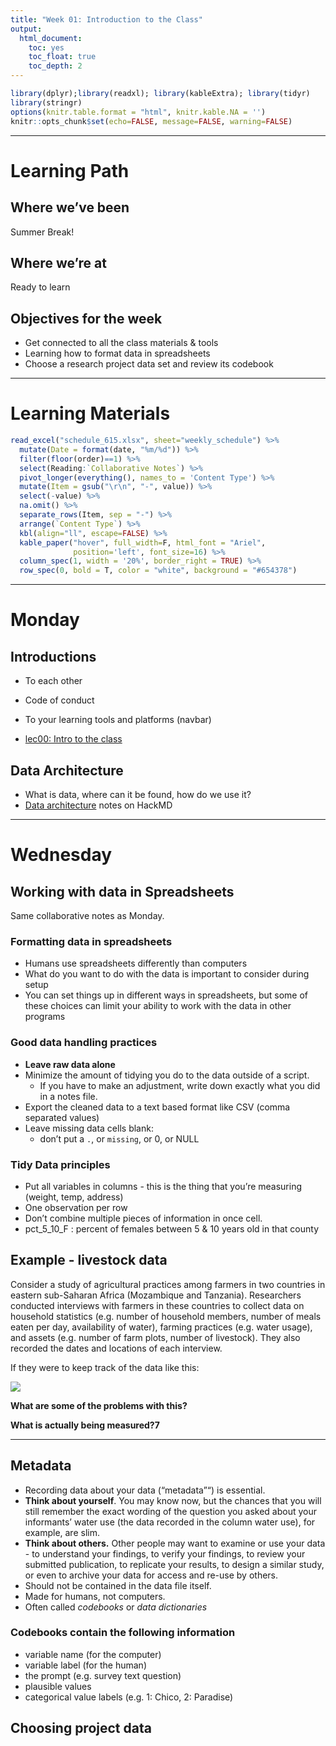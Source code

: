 ```yaml
---
title: "Week 01: Introduction to the Class"
output:   
  html_document: 
    toc: yes
    toc_float: true
    toc_depth: 2
---
```


```r
library(dplyr);library(readxl); library(kableExtra); library(tidyr)
library(stringr)
options(knitr.table.format = "html", knitr.kable.NA = '') 
knitr::opts_chunk$set(echo=FALSE, message=FALSE, warning=FALSE) 
```


----

# Learning Path

## Where we've been
Summer Break! 

## Where we're at
Ready to learn


## Objectives for the week

* Get connected to all the class materials & tools
* Learning how to format data in spreadsheets
* Choose a research project data set and review its codebook

---

# Learning Materials

```r
read_excel("schedule_615.xlsx", sheet="weekly_schedule") %>% 
  mutate(Date = format(date, "%m/%d")) %>% 
  filter(floor(order)==1) %>%
  select(Reading:`Collaborative Notes`) %>% 
  pivot_longer(everything(), names_to = 'Content Type') %>%
  mutate(Item = gsub("\r\n", "-", value)) %>% 
  select(-value) %>%
  na.omit() %>%
  separate_rows(Item, sep = "-") %>% 
  arrange(`Content Type`) %>% 
  kbl(align="ll", escape=FALSE) %>%
  kable_paper("hover", full_width=F, html_font = "Ariel",
              position='left', font_size=16) %>% 
  column_spec(1, width = '20%', border_right = TRUE) %>% 
  row_spec(0, bold = T, color = "white", background = "#654378")
```


----

# Monday

## Introductions

* To each other
* Code of conduct
* To your learning tools and platforms (navbar)

* [lec00: Intro to the class](lecture/lec00_intro_class.html)

## Data Architecture

* What is data, where can it be found, how do we use it? 
* [Data architecture](https://hackmd.io/@norcalbiostat/01_data_arch) notes on HackMD

----

# Wednesday 

## Working with data in Spreadsheets
Same collaborative notes as Monday. 


### Formatting data in spreadsheets 

* Humans use spreadsheets differently than computers
* What do you want to do with the data is important to consider during setup
* You can set things up in different ways in spreadsheets, but some of these choices can limit your ability to work with the data in other programs 


### Good data handling practices

* **Leave raw data alone**
* Minimize the amount of tidying you do to the data outside of a script. 
    - If you have to make an adjustment, write down exactly what you did in a notes file. 
* Export the cleaned data to a text based format like CSV (comma separated values)
* Leave missing data cells blank:
    *  don't put a `.`, or `missing`, or 0, or NULL


### Tidy Data principles

* Put all variables in columns - this is the thing that you're measuring (weight, temp, address)
* One observation per row
* Don't combine multiple pieces of information in once cell. 
* pct_5_10_F : percent of females between 5 & 10 years old in that county




## Example - livestock data

Consider a study of agricultural practices among farmers in two countries in eastern sub-Saharan Africa (Mozambique and Tanzania). Researchers conducted interviews with farmers in these countries to collect data on household statistics (e.g. number of household members, number of meals eaten per day, availability of water), farming practices (e.g. water usage), and assets (e.g. number of farm plots, number of livestock). They also recorded the dates and locations of each interview.

If they were to keep track of the data like this:

![](https://datacarpentry.org/spreadsheets-socialsci/fig/multiple-info.png)


**What are some of the problems with this?**


**What is actually being measured?7**


<!---
**What would this data look like in a _tidy_ data format?**

![](https://datacarpentry.org/spreadsheets-socialsci/fig/single-info.png)

--->

----

## Metadata 

* Recording data about your data ("metadata"") is essential. 
* **Think about yourself**. You may know now, but the chances that you will still remember the exact wording of the question you asked about your informants’ water use (the data recorded in the column water use), for example, are slim.
* **Think about others.** Other people may want to examine or use your data - to understand your findings, to verify your findings, to review your submitted publication, to replicate your results, to design a similar study, or even to archive your data for access and re-use by others.   
* Should not be contained in the data file itself. 
* Made for humans, not computers. 
* Often called _codebooks_ or _data dictionaries_ 


### Codebooks contain the following information

* variable name (for the computer)
* variable label (for the human)
* the prompt (e.g. survey text question)
* plausible values
* categorical value labels (e.g. 1: Chico, 2: Paradise)
    
    
[^dc]: Lesson adapted from https://datacarpentry.org/spreadsheets-socialsci/01-format-data/index.html 



## Choosing project data

